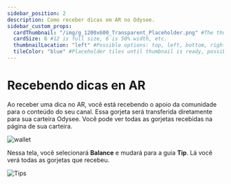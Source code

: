 ```yaml
---
sidebar_position: 2
description: Como receber dicas em AR no Odysee.
sidebar_custom_props:
  cardThumbnail: "/img/g_1200x600_Transparent_Placeholder.png" #The thumbnail on the category card.
  cardSize: 6 #12 is full size, 6 is 50% width, etc.
  thumbnailLocation: "left" #Possible options: top, left, bottom, right, none
  tileColor: "blue" #Placeholder tiles until thumbnail is ready, possible options: blue, cream, darkpurple, lightpurple, mauve, orange, pink, none
---
```


# Recebendo dicas en AR

Ao receber uma dica no AR, você está recebendo o apoio da comunidade para o conteúdo do seu canal. Essa gorjeta será transferida diretamente para sua carteira Odysee. Você pode ver todas as gorjetas recebidas na página de sua carteira.

![wallet](https://thumbs.odycdn.com/e6e0da12567980d225af59fdfb317f86.webp)

Nessa tela, você selecionará **Balance** e mudará para a guia **Tip**. Lá você verá todas as gorjetas que recebeu.

![Tips](https://thumbs.odycdn.com/04649ce7117cffdf0fcc6a6859401177.webp)
